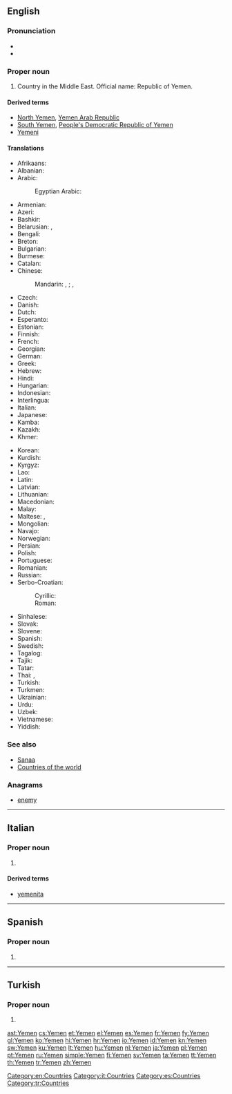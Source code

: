 ==English==
{{wikipedia}}

===Pronunciation===
* {{audio|En-us-Yemen.ogg|Audio (US)}}
* {{rhymes|ɛmən}}

===Proper noun===
{{en-proper noun}}

# Country in the Middle East. Official name: Republic of Yemen.

====Derived terms====
* [[North Yemen]], [[Yemen Arab Republic]]
* [[South Yemen]], [[People's Democratic Republic of Yemen]]
* [[Yemeni]]

====Translations====
{{trans-top|Republic of Yemen}}
* Afrikaans: {{t|af|Jemen}}
* Albanian: {{t|sq|Jemeni}}
* Arabic: {{t-|ar|اليمن|m|f|tr=al-yáman}}
*: Egyptian Arabic: {{tø|arz|اليمن|f|tr=el yaman|sc=Arab}}
* Armenian: {{t-|hy|Եմեն|tr=Emen}}
* Azeri: {{t|az|Yəmən}}
* Bashkir: {{tø|ba|Йәмән|tr=Yəmən|sc=Cyrl}}
* Belarusian: {{t|be|Емен|m|tr=Jémen|sc=Cyrl}}, {{t|be|Емэн|m|tr=Jémen|sc=Cyrl}}
* Bengali: {{t|bn|ইয়েমেন|tr=iẏemen|sc=Beng}}
* Breton: {{t|br|Yemen}}
* Bulgarian: {{t-|bg|Йемен|m|tr=Jémen}}
* Burmese: {{t|my|ယီမင္|tr=yimĩ|sc=Mymr}}
* Catalan: {{t|ca|Iemen|m}}
* Chinese:
*: Mandarin: {{t-|cmn|也門|sc=Hani}}, {{t-|cmn|也门|tr=Yěmén|sc=Hani}}; {{qualifier|Taiwan}} {{t|cmn|葉門|sc=Hani}}, {{t|cmn|叶门|tr=Yèmén|sc=Hani}}
* Czech: {{t-|cs|Jemen|m}}
* Danish: {{t-|da|Yemen}}
* Dutch: {{t+|nl|Jemen}}
* Esperanto: {{t|eo|Jemeno}}
* Estonian: {{t|et|Jeemen}}
* Finnish: {{t+|fi|Jemen}}
* French: {{t+|fr|Yémen|m}}
* Georgian: {{t|ka|იემენი|tr=iemeni|sc=Geor}}
* German: {{t+|de|Jemen|n}}
* Greek: {{t+|el|Υεμένη|f|tr=Yeméni}}
* Hebrew: {{t|he|תימן|f|tr=teman}}
* Hindi: {{t|hi|यमन|tr=yaman|xs=Hindi}}
* Hungarian: {{t+|hu|Jemen}}
* Indonesian: {{t-|id|Yaman|xs=Indonesian}}
* Interlingua: {{t|ia|Yemen}}
* Italian: {{t-|it|Yemen|m}}
* Japanese: {{t-|ja|イエメン|tr=Iemen}}
* Kamba: {{tø|kam|Yemen}}
* Kazakh: {{t|kk|Йемен|tr=Yemen|sc=Cyrl}}
* Khmer: {{t|km|យេមែន|tr=yeimɛɛn|sc=Khmr}}
{{trans-mid}}
* Korean: {{t+|ko|예멘|tr=Yemen|sc=Hang}}
* Kurdish: {{t+|ku|Yemen}}
* Kyrgyz: {{t|ky|Йемен|tr=Yemen|sc=Cyrl}}
* Lao: {{t|lo|ເຢເມັນ|tr=yēmen|sc=Laoo}}
* Latin: {{t|la|Iemenia}}
* Latvian: {{t|lv|Jemena}}
* Lithuanian: {{t|lt|Jemenas|m}}
* Macedonian: {{t+|mk|Јемен|m|tr=Jémen}}
* Malay: {{t-|ms|Yaman|xs=Malay}}
* Maltese: {{t-|mt|Jemen|xs=Maltese}}, {{t|mt|Jemen}}
* Mongolian: {{t|mn|Йемен|tr=Jemen|sc=Cyrl}}
* Navajo: {{tø|nv|Shádiʼááhjí Ásáí bikéyah}}
* Norwegian: {{t+|no|Jemen}}
* Persian: {{t+|fa|یمن|tr=Yaman|xs=Persian}}
* Polish: {{t+|pl|Jemen|m}}
* Portuguese: {{t+|pt|Iémen|m}}
* Romanian: {{t-|ro|Yemen|n}}
* Russian: {{t+|ru|Йемен|m|tr=Jémen}}
* Serbo-Croatian:
*: Cyrillic: {{t|sh|Јемен|m}}
*: Roman: {{t|sh|Jemen|m}}
* Sinhalese: {{t|si|යේමනය|tr=yēmanaya|sc=Sinh}}
* Slovak: {{t-|sk|Jemen|m}}
* Slovene: {{t+|sl|Jemen|m}}
* Spanish: {{t+|es|Yemen|m}}
* Swedish: {{t+|sv|Jemen}}
* Tagalog: {{t|tl|Yemen}}
* Tajik: {{t|tg|Яман|tr=Yaman|sc=Cyrl}}
* Tatar: {{t|tt|Йәмән|tr=Yämän|sc=Cyrl}}
* Thai: {{t|th|ประเทศเยเมน|tr=bprà-tâyt yay-mayn}}, {{t|th|เยเมน|tr=yaymayn|sc=Thai}}
* Turkish: {{t+|tr|Yemen}}
* Turkmen: {{t|tk|Ýemen}}
* Ukrainian: {{t+|uk|Ємен|m|tr=Jémen|xs=Ukrainian}}
* Urdu: {{t-|ur|یمن|tr=yaman|xs=Urdu}}
* Uzbek: {{t|uz|Yaman}}
* Vietnamese: {{t-|vi|Yemen|xs=Vietnamese}}
* Yiddish: {{t|yi|תימן|tr=teyman|sc=Hebr}}
{{trans-bottom}}

===See also===
* [[Sanaa]]
* [[Appendix:Countries of the world|Countries of the world]]

===Anagrams===
* [[enemy#English|enemy]]

[[Category:en:Countries]]

----

==Italian==
{{wikipedia|lang=it}}

===Proper noun===
{{it-proper noun|m}}

# {{l|en|Yemen}}

====Derived terms====
* [[yemenita]]

[[Category:it:Countries]]

----

==Spanish==
{{wikipedia|lang=es}}

===Proper noun===
{{es-proper noun}}

# {{l|en|Yemen}}

[[Category:es:Countries]]

----

==Turkish==

===Proper noun===
{{head|tr|proper noun}}

# {{l|en|Yemen}}

[[Category:tr:Countries]]

[[ast:Yemen]]
[[cs:Yemen]]
[[et:Yemen]]
[[el:Yemen]]
[[es:Yemen]]
[[fr:Yemen]]
[[fy:Yemen]]
[[gl:Yemen]]
[[ko:Yemen]]
[[hi:Yemen]]
[[hr:Yemen]]
[[io:Yemen]]
[[id:Yemen]]
[[kn:Yemen]]
[[sw:Yemen]]
[[ku:Yemen]]
[[lt:Yemen]]
[[hu:Yemen]]
[[nl:Yemen]]
[[ja:Yemen]]
[[pl:Yemen]]
[[pt:Yemen]]
[[ru:Yemen]]
[[simple:Yemen]]
[[fi:Yemen]]
[[sv:Yemen]]
[[ta:Yemen]]
[[tt:Yemen]]
[[th:Yemen]]
[[tr:Yemen]]
[[zh:Yemen]]